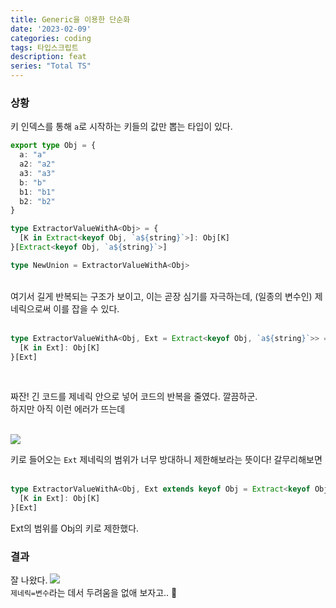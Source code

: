 ```yaml
---
title: Generic을 이용한 단순화
date: '2023-02-09'
categories: coding
tags: 타입스크립트
description: feat
series: "Total TS"
---
```

<HeadingNavigator />

### 상황
키 인덱스를 통해 `a`로 시작하는 키들의 값만 뽑는 타입이 있다.  

```ts type.ts
export type Obj = {
  a: "a"
  a2: "a2"
  a3: "a3"
  b: "b"
  b1: "b1"
  b2: "b2"
}

type ExtractorValueWithA<Obj> = {
  [K in Extract<keyof Obj, `a${string}`>]: Obj[K]
}[Extract<keyof Obj, `a${string}`>]

type NewUnion = ExtractorValueWithA<Obj>
```
<br/>
여기서 길게 반복되는 구조가 보이고, 이는 곧장 심기를 자극하는데, (일종의 변수인) 제네릭으로써 이를 잡을 수 있다.  
<br/>
<br/>

```ts type.ts
type ExtractorValueWithA<Obj, Ext = Extract<keyof Obj, `a${string}`>> = {
  [K in Ext]: Obj[K]
}[Ext]
```
<br/>

짜잔! 긴 코드를 제네릭 안으로 넣어 코드의 반복을 줄였다. 깔끔하군.  
하지만 아직 이런 에러가 뜨는데  
<br/>

<Img src='/images/2023/typescript/ExtractorError.webp' />
<br/>

키로 들어오는 `Ext` 제네릭의 범위가 너무 방대하니 제한해보라는 뜻이다! 갈무리해보면  
<br/>

```ts type.ts mark=1[31:51]
type ExtractorValueWithA<Obj, Ext extends keyof Obj = Extract<keyof Obj, `a${string}`>> = {
  [K in Ext]: Obj[K]
}[Ext]
```

Ext의 범위를 Obj의 키로 제한했다.

### 결과
잘 나왔다. 
<Img src='/images/2023/typescript/ExtractorResult.webp' />
<br/>
`제네릭=변수`라는 데서 두려움을 없애 보자고.. 👏


